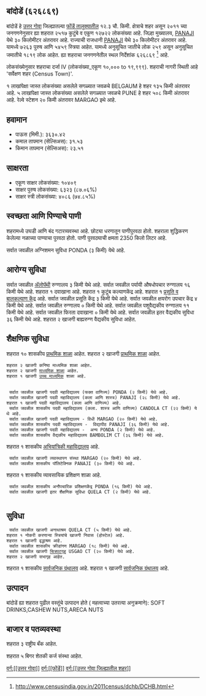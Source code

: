 {{माहितीचौकट भारतीय न्यायक्षेत्र
|प्रकार=शहर 
|जनगणना_स्थलनिर्देशांक=626869
|स्थानिक_नाव=बांदोडें
|तालुका_नाव=फोंडें
|जिल्हा_नाव=उत्तर गोवा
|राज्य_नाव =गोवा
|विभाग=
|जिल्हा=[[उत्तर गोवा]]
|तालुका_नावे =[[फोंडें]]
|जवळचे_शहर =[[BELGAUM]]
|अक्षांश=
|रेखांश=
|शोधक_स्थान =right
|क्षेत्रफळ_एकूण=12.3
|उंची=
|लोकसंख्या_एकूण=12722
|लोकसंख्या_वर्ष=2011
|लोकसंख्या_घनता=1034
|लोकसंख्या_पुरुष=7263
|लोकसंख्या_स्त्री=5459
|लिंग_गुणोत्तर=751
|अधिकृत_भाषा=[[कोंकणी, मराठी]]
}}

== बांदोडें (६२६८६९) ==

बांदोडें हे [[उत्तर गोवा जिल्हा | उत्तर गोवा]] जिल्ह्यातल्या [[फोंडें | फोंडें तालुक्यातील]] १२.३ चौ. किमी. क्षेत्राचे शहर असून २०११ च्या जनगणनेनुसार ह्या शहरात २५१७ कुटुंबे व एकूण १२७२२ लोकसंख्या आहे. जिल्हा मुख्यालय, [[PANAJI]] येथे ३० किलोमीटर अंतरावर आहे. राज्याची राजधानी [[PANAJI]] येथे ३० किलोमीटर अंतरावर आहे.   यामध्ये ७२६३ पुरुष आणि ५४५९ स्त्रिया आहेत. यामध्ये अनुसूचित जातीचे लोक २५९ असून अनुसूचित जमातीचे १८१९ लोक आहेत. ह्या शहराचा जनगणनेतील स्थल निर्देशांक ६२६८६९  <ref>http://www.censusindia.gov.in/2011census/dchb/DCHB.html</ref> आहे.

लोकसंख्येनुसार शहराचा दर्जा IV (लोकसंख्या_एकूण १०,००० to १९,९९९).
शहराची नागरी स्थिती आहे 'सर्वेक्षण शहर (Census Town)'.

१ लाखांपेक्षा जास्त लोकसंख्या असलेले सगळ्यात जवळचे BELGAUM हे शहर  १३५ किमी अंतरावर आहे. ५ लाखांपेक्षा जास्त लोकसंख्या असलेले सगळ्यात जवळचे PUNE हे शहर  ५०८ किमी अंतरावर आहे. रेल्वे स्टेशन  २० किमी अंतरावर MARGAO इथे आहे.


== हवामान ==  
* पाऊस (मिमी.): ३६३०.४२ 
* कमाल तापमान (सेल्सिअस): ३१.५३
* किमान तापमान (सेल्सिअस): २३.५१


== साक्षरता ==  
* एकूण साक्षर लोकसंख्या: १०४०९
* साक्षर पुरुष लोकसंख्या: ६३२३ (८७.०६%)
* साक्षर स्त्री लोकसंख्या: ४०८६ (७४.८५%)


== स्वच्छता आणि पिण्याचे पाणी ==  
शहरामध्ये उघडी आणि बंद गटारव्यवस्था आहे.
छोट्या धरणातून  पाणीपुरवठा होतो. शहराला शुद्धिकरण केलेल्या नळाच्या पाण्याचा पुरवठा होतो. पाणी पुरवठ्याची क्षमता 2350 किलो लिटर आहे.

सर्वात जवळील अग्निशमन सुविधा PONDA (३ किमी) येथे आहे.


== आरोग्य सुविधा ==
सर्वात जवळील [[अॅलोपॅथी|अ‍ॅलोपॅथी]] रुग्णालय ३ किमी येथे आहे.
सर्वात जवळील पर्यायी औषधोपचार रुग्णालय १६ किमी येथे आहे.
﻿शहरात १ दवाखाना आहे.
﻿शहरात १ कुटुंब कल्याणकेंद्र आहे.
﻿शहरात १ [[प्रसूती| प्रसूति व बालकल्याण केंद्र]] आहे.
सर्वात जवळील प्रसूति केंद्र ३ किमी येथे आहे.
सर्वात जवळील क्षयरोग उपचार केंद्र ४ किमी येथे आहे.
सर्वात जवळील रुग्णालय ० किमी येथे आहे.
सर्वात जवळील पशुवैद्यकीय रुग्णालय ११ किमी येथे आहे.
सर्वात जवळील फिरता दवाखाना ० किमी येथे आहे.
सर्वात जवळील इतर वैद्यकीय सुविधा ३६ किमी येथे आहे.
शहरात २ खाजगी बाह्यरुग्ण वैद्यकीय सुविधा आहेत.





== शैक्षणिक सुविधा ==
शहरात १० शासकीय [[प्राथमिक शाळा]] आहेत. शहरात २ खाजगी [[प्राथमिक शाळा]] आहेत. 
 शहरात २ खाजगी कनिष्ठ माध्यमिक शाळा आहेत.  
 शहरात २ खाजगी [[माध्यमिक शाळा]] आहेत.  
 ﻿शहरात १ खाजगी [[उच्च माध्यमिक शिक्षण|उच्च माध्यमिक]] शाळा आहे.  
   
   
  सर्वात जवळील खाजगी पदवी महाविद्यालय (फक्त वाणिज्य) PONDA (२ किमी) येथे आहे.
  सर्वात जवळील खाजगी पदवी महाविद्यालय (कला आणि शास्त्र) PANAJI (२८ किमी) येथे आहे.
 ﻿शहरात १ खाजगी पदवी महाविद्यालय (कला आणि वाणिज्य) आहे.  
  सर्वात जवळील शासकीय पदवी महाविद्यालय (कला. शास्त्र आणि वाणिज्य) CANDOLA CT (२२ किमी) येथे आहे.
  सर्वात जवळील खाजगी पदवी महाविद्यालय - विधी MARGAO (२० किमी) येथे आहे.
  सर्वात जवळील शासकीय पदवी महाविद्यालय -  विद्यापीठ PANAJI (३६ किमी) येथे आहे.
  सर्वात जवळील खाजगी पदवी महाविद्यालय -  अन्य PONDA (२ किमी) येथे आहे.
  सर्वात जवळील शासकीय वैद्यकीय महाविद्यालय BAMBOLIM CT (३६ किमी) येथे आहे.
﻿शहरात १ शासकीय [[अभियांत्रिकी|अभियांत्रिकी महाविद्यालय]] आहे.   
  सर्वात जवळील खाजगी व्यवस्थापन संस्था MARGAO (२० किमी) येथे आहे.
  सर्वात जवळील शासकीय पॉलिटेक्निक PANAJI (३० किमी) येथे आहे.
﻿शहरात १ शासकीय व्यावसायिक प्रशिक्षण शाळा आहे.   
  सर्वात जवळील शासकीय अनौपचारिक प्रशिक्षणकेंद्र PONDA (१६ किमी) येथे आहे.
  सर्वात जवळील खाजगी इतर शैक्षणिक सुविधा QUELA CT (२ किमी) येथे आहे.
   


== सुविधा ==
  सर्वात जवळील खाजगी अनाथाश्रम QUELA CT (५ किमी) येथे आहे.
 ﻿शहरात १ नोकरी करणाऱ्या स्त्रियांचे खाजगी निवास (होस्टेल) आहे.  
 ﻿शहरात १ खाजगी वृद्धाश्रम आहे.  
  सर्वात जवळील शासकीय क्रीडांगण MARGAO (१८ किमी) येथे आहे.
  सर्वात जवळील खाजगी [[चित्रपटगृह]] USGAO CT (२० किमी) येथे आहे.
 शहरात २ खाजगी सभागृह आहेत.  
﻿शहरात १ शासकीय [[सार्वजनिक ग्रंथालय]] आहे. ﻿शहरात १ खाजगी [[सार्वजनिक ग्रंथालय]] आहे.  


== उत्पादन ==
बांदोडें ह्या शहरात पुढील वस्तूंचे उत्पादन होते ( महत्वाच्या उतरत्या अनुक्रमाने): SOFT DRINKS,CASHEW NUTS,ARECA NUTS


== बाजार व पतव्यवस्था ==
शहरात ३ राष्ट्रीय बँक आहेत.



शहरात ५ बिगर शेतकी कर्ज संस्था आहेत.



[[वर्ग:[[उत्तर गोवा]]]]
[[वर्ग:[[फोंडें]]]]
[[वर्ग:[[उत्तर गोवा जिल्ह्यातील शहर]]]]


{{संदर्भनोंदी}}
 


